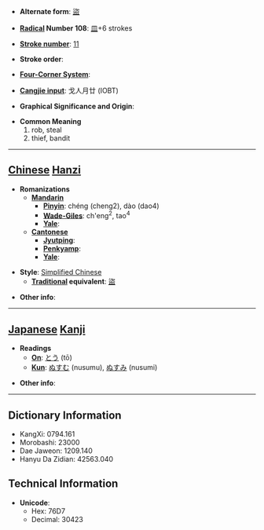 * '''Alternate form''': [[盜]]

* '''[[Wiktionary:Chinese radical index| Radical]] Number 108''': [[Wiktionary:Chinese radical index 皿|皿]]+6 strokes

* '''[[Wiktionary:Chinese total strokes index|Stroke number]]''': [[Wiktionary:Chinese total strokes index 11|11]]

* '''Stroke order''': 

* '''[[Wiktionary:Chinese four corner index|Four-Corner System]]''': 

* '''[[Wiktionary:Chinese Cangjie index|Cangjie input]]''': 戈人月廿 (IOBT)

* '''Graphical Significance and Origin''': 

* '''Common Meaning'''
*#rob, steal
*# thief, bandit


----

== [[Chinese]] [[Hanzi]] ==

* '''Romanizations'''
** '''[[Mandarin]]'''
*** '''[[Pinyin]]''': chéng (cheng2), dào (dao4)
*** '''[[Wade-Giles]]''': ch'eng<sup>2</sup>, tao<sup>4</sup>
*** '''[[Yale]]''': 
** '''[[Cantonese]]'''
*** '''[[Jyutping]]''':
*** '''[[Penkyamp]]''': 
*** '''[[Yale]]''': 

* '''Style''': [[Simplified Chinese]] 
** '''[[Traditional Chinese|Traditional]] equivalent''': [[盜]]

* '''Other info''': 

----

== [[Japanese]] [[Kanji]] ==

* '''Readings'''
** '''[[On]]''': [[とう]] (tō)
** '''[[Kun]]''': [[ぬすむ]] (nusumu), [[ぬすみ]] (nusumi)

* '''Other info''':  

----

== Dictionary Information ==

* KangXi: 0794.161
* Morobashi: 23000
* Dae Jaweon: 1209.140
* Hanyu Da Zidian: 42563.040

== Technical Information ==

* '''Unicode''':
** Hex: 76D7
** Decimal: 30423